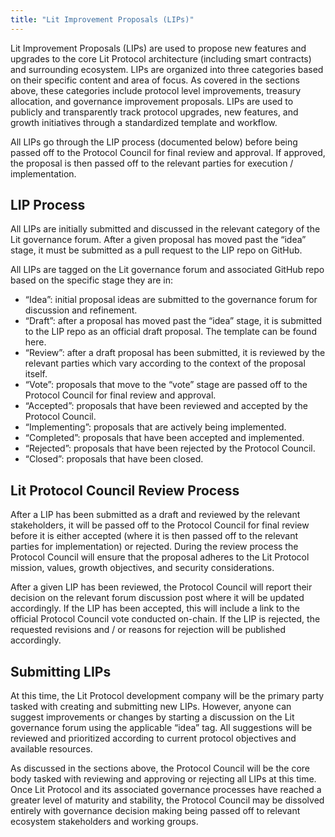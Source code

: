 ```yaml
---
title: "Lit Improvement Proposals (LIPs)"
---
```


Lit Improvement Proposals (LIPs) are used to propose new features and upgrades to the core Lit Protocol architecture (including smart contracts) and surrounding ecosystem. LIPs are organized into three categories based on their specific content and area of focus. As covered in the sections above, these categories include protocol level improvements, treasury allocation, and governance improvement proposals. LIPs are used to publicly and transparently track protocol upgrades, new features, and growth initiatives through a standardized template and workflow.

All LIPs go through the LIP process (documented below) before being passed off to the Protocol Council for final review and approval. If approved, the proposal is then passed off to the relevant parties for execution / implementation. 

## LIP Process

All LIPs are initially submitted and discussed in the relevant category of the Lit governance forum. After a given proposal has moved past the “idea” stage, it must be submitted as a pull request to the LIP repo on GitHub.

All LIPs are tagged on the Lit governance forum and associated GitHub repo based on the specific stage they are in:

- “Idea”: initial proposal ideas are submitted to the governance forum for discussion and refinement.
- “Draft”: after a proposal has moved past the “idea” stage, it is submitted to the LIP repo as an official draft proposal. The template can be found here.
- “Review”: after a draft proposal has been submitted, it is reviewed by the relevant parties which vary according to the context of the proposal itself. 
- “Vote”: proposals that move to the “vote” stage are passed off to the Protocol Council for final review and approval. 
- “Accepted”: proposals that have been reviewed and accepted by the Protocol Council. 
- “Implementing”: proposals that are actively being implemented.
- “Completed”: proposals that have been accepted and implemented. 
- “Rejected”: proposals that have been rejected by the Protocol Council. 
- “Closed”: proposals that have been closed.

## Lit Protocol Council Review Process

After a LIP has been submitted as a draft and reviewed by the relevant stakeholders, it will be passed off to the Protocol Council for final review before it is either accepted (where it is then passed off to the relevant parties for implementation) or rejected. During the review process the Protocol Council will ensure that the proposal adheres to the Lit Protocol mission, values, growth objectives, and security considerations. 

After a given LIP has been reviewed, the Protocol Council will report their decision on the relevant forum discussion post where it will be updated accordingly. If the LIP has been accepted, this will include a link to the official Protocol Council vote conducted on-chain. If the LIP is rejected, the requested revisions and / or reasons for rejection will be published accordingly.

## Submitting LIPs

At this time, the Lit Protocol development company will be the primary party tasked with creating and submitting new LIPs. However, anyone can suggest improvements or changes by starting a discussion on the Lit governance forum using the applicable “idea” tag. All suggestions will be reviewed and prioritized according to current protocol objectives and available resources.

As discussed in the sections above, the Protocol Council will be the core body tasked with reviewing and approving or rejecting all LIPs at this time. Once Lit Protocol and its associated governance processes have reached a greater level of maturity and stability, the Protocol Council may be dissolved entirely with governance decision making being passed off to relevant ecosystem stakeholders and working groups. 


